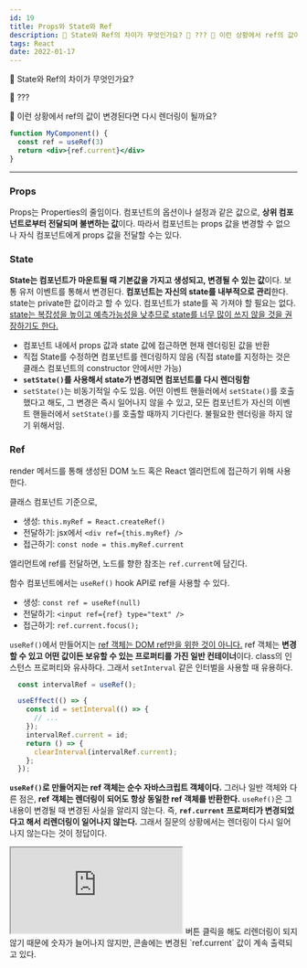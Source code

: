 ```yaml
---
id: 19
title: Props와 State와 Ref
description: 🤵 State와 Ref의 차이가 무엇인가요? 🙎 ??? 🤵 이런 상황에서 ref의 값이 변경된다면 다시 렌더링이 될까요?
tags: React
date: 2022-01-17
---
```




🤵 State와 Ref의 차이가 무엇인가요?

🙎 ???

🤵 이런 상황에서 ref의 값이 변경된다면 다시 렌더링이 될까요?

```jsx
function MyComponent() {
  const ref = useRef(3)
  return <div>{ref.current}</div>
}
```

---

### Props

Props는 Properties의 줄임이다. 컴포넌트의 옵션이나 설정과 같은 값으로, **상위 컴포넌트로부터 전달되며 불변하는 값**이다. 따라서 컴포넌트는 props 값을 변경할 수 없으나 자식 컴포넌트에게 props 값을 전달할 수는 있다.

### State

**State는 컴포넌트가 마운트될 때 기본값을 가지고 생성되고, 변경될 수 있는 값**이다. 보통 유저 이벤트를 통해서 변경된다. **컴포넌트는 자신의 state를 내부적으로 관리**한다. state는 private한 값이라고 할 수 있다. 컴포넌트가 state를 꼭 가져야 할 필요는 없다. [state는 복잡성을 높이고 예측가능성을 낮추므로 state를 너무 많이 쓰지 않을 것을 권장하기도 한다.](https://github.com/uberVU/react-guide/blob/master/props-vs-state.md)

- 컴포넌트 내에서 props 값과 state 값에 접근하면 현재 렌더링된 값을 반환
- 직접 State를 수정하면 컴포넌트를 렌더링하지 않음 (직접 state를 지정하는 것은 클래스 컴포넌트의 constructor 안에서만 가능)
- **`setState()`를 사용해서 state가 변경되면 컴포넌트를 다시 렌더링함**
- `setState()`는 비동기적일 수도 있음. 어떤 이벤트 핸들러에서 `setState()`를 호출했다고 해도, 그 변경은 즉시 일어나지 않을 수 있고, 모든 컴포넌트가 자신의 이벤트 핸들러에서 `setState()`를 호출할 때까지 기다린다. 불필요한 렌더링을 하지 않기 위해서임.

### Ref

render 메서드를 통해 생성된 DOM 노드 혹은 React 엘리먼트에 접근하기 위해 사용한다.

클래스 컴포넌트 기준으로,
- 생성: `this.myRef = React.createRef()`
- 전달하기: jsx에서 `<div ref={this.myRef} />`
- 접근하기: `const node = this.myRef.current`

엘리먼트에 ref를 전달하면, 노드를 향한 참조는 `ref.current`에 담긴다.

함수 컴포넌트에서는 `useRef()` hook API로 ref을 사용할 수 있다.
- 생성: `const ref = useRef(null)`
- 전달하기: `<input ref={ref} type="text" />`
- 접근하기: `ref.current.focus();`

`useRef()`에서 만들어지는 [ref 객체는 DOM ref만을 위한 것이 아니다.](https://ko.reactjs.org/docs/hooks-faq.html#is-there-something-like-instance-variables) ref 객체는 **변경할 수 있고 어떤 값이든 보유할 수 있는 프로퍼티를 가진 일반 컨테이너**이다. class의 인스턴스 프로퍼티와 유사하다. 그래서 `setInterval` 같은 인터벌을 사용할 때 유용하다.
```js
  const intervalRef = useRef();

  useEffect(() => {
    const id = setInterval(() => {
      // ...
    });
    intervalRef.current = id;
    return () => {
      clearInterval(intervalRef.current);
    };
  });
```
**`useRef()`로 만들어지는 ref 객체는 순수 자바스크립트 객체이다.** 그러나 일반 객체와 다른 점은, **ref 객체는 렌더링이 되어도 항상 동일한 ref 객체를 반환한다.**
`useRef()`은 그 내용이 변경될 때 변경된 사실을 알리지 않는다. 즉, **`ref.current` 프로퍼티가 변경되었다고 해서 리렌더링이 일어나지 않는다.** 그래서 질문의 상황에서는 렌더링이 다시 일어나지 않는다는 것이 정답이다.

<iframe src="https://codesandbox.io/embed/useref-test-dofn8?fontsize=14&hidenavigation=1&theme=dark"
        style={{"width": "100%", height: '500px', border: 0, borderRadius: '4px', overflow: 'hidden'}}
        title="useRef-test"
        allow="accelerometer; ambient-light-sensor; camera; encrypted-media; geolocation; gyroscope; hid; microphone; midi; payment; usb; vr; xr-spatial-tracking"
        sandbox="allow-forms allow-modals allow-popups allow-presentation allow-same-origin allow-scripts"
></iframe>
버튼 클릭을 해도 리렌더링이 되지 않기 때문에 숫자가 늘어나지 않지만, 콘솔에는 변경된 `ref.current` 값이 계속 출력되고 있다.

